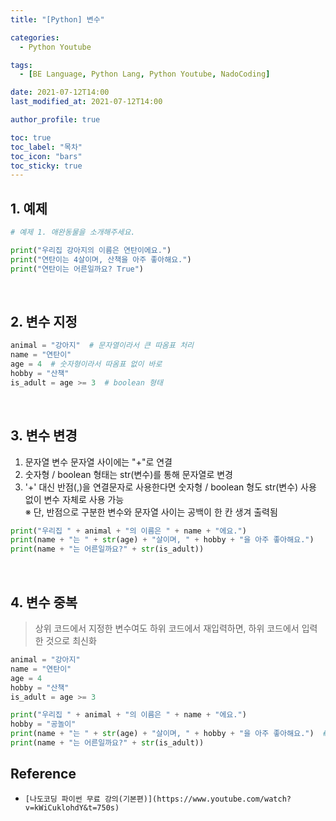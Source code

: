 ```yaml
---
title: "[Python] 변수"

categories:
  - Python Youtube

tags:
  - [BE Language, Python Lang, Python Youtube, NadoCoding]

date: 2021-07-12T14:00
last_modified_at: 2021-07-12T14:00

author_profile: true

toc: true
toc_label: "목차"
toc_icon: "bars"
toc_sticky: true
---
```


## 1. 예제

```python
# 예제 1. 애완동물을 소개해주세요.

print("우리집 강아지의 이름은 연탄이에요.")
print("연탄이는 4살이며, 산책을 아주 좋아해요.")
print("연탄이는 어른일까요? True")
```

<br />

## 2. 변수 지정

```python
animal = "강아지"  # 문자열이라서 큰 따옴표 처리
name = "연탄이"
age = 4  # 숫자형이라서 따옴표 없이 바로
hobby = "산책"
is_adult = age >= 3  # boolean 형태
```

<br />

## 3. 변수 변경

1. 문자열 변수 문자열 사이에는 "+"로 연결
2. 숫자형 / boolean 형태는 str(변수)를 통해 문자열로 변경
3. '+' 대신 반점(,)을 연결문자로 사용한다면 숫자형 / boolean 형도
   str(변수) 사용 없이 변수 자체로 사용 가능  
   ※ 단, 반점으로 구분한 변수와 문자열 사이는 공백이 한 칸 생겨 출력됨

```python
print("우리집 " + animal + "의 이름은 " + name + "에요.")
print(name + "는 " + str(age) + "살이며, " + hobby + "을 아주 좋아해요.")
print(name + "는 어른일까요?" + str(is_adult))
```

<br />

## 4. 변수 중복

> 상위 코드에서 지정한 변수여도 하위 코드에서 재입력하면, 하위 코드에서 입력한 것으로 최신화

```python
animal = "강아지"
name = "연탄이"
age = 4
hobby = "산책"
is_adult = age >= 3

print("우리집 " + animal + "의 이름은 " + name + "에요.")
hobby = "공놀이"
print(name + "는 " + str(age) + "살이며, " + hobby + "을 아주 좋아해요.")  # "공놀이을 아주 좋아해요." 가 된다.
print(name + "는 어른일까요?" + str(is_adult))
```

## Reference

- `[나도코딩 파이썬 무료 강의(기본편)](https://www.youtube.com/watch?v=kWiCuklohdY&t=750s)`
